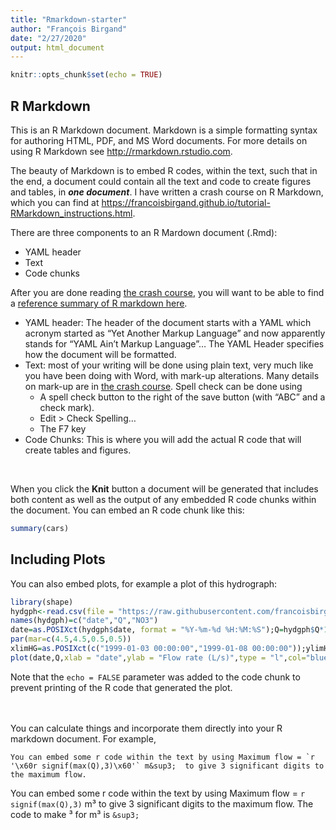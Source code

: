 ```yaml
---
title: "Rmarkdown-starter"
author: "François Birgand"
date: "2/27/2020"
output: html_document
---
```


```r
knitr::opts_chunk$set(echo = TRUE)
```

## R Markdown

This is an R Markdown document. Markdown is a simple formatting syntax for authoring HTML, PDF, and MS Word documents. For more details on using R Markdown see <http://rmarkdown.rstudio.com>.

The beauty of Markdown is to embed R codes, within the text, such that in the end, a document could contain all the text and code to create figures and tables, in ***one document***. I have written a crash course on R Markdown, which you can find at [https://francoisbirgand.github.io/tutorial-RMarkdown_instructions.html](https://francoisbirgand.github.io/tutorial-RMarkdown_instructions.html).

There are three components to an R Mardown document (.Rmd):

- YAML header
- Text
- Code chunks

After you are done reading [the crash course](https://francoisbirgand.github.io/tutorial-RMarkdown_instructions.html), you will want to be able to find a [reference summary of R markdown here](https://rstudio.com/wp-content/uploads/2016/03/rmarkdown-cheatsheet-2.0.pdf).

- YAML header: The header of the document starts with a YAML which acronym started as “Yet Another Markup Language” and now apparently stands for “YAML Ain’t Markup Language”… The YAML Header specifies how the document will be formatted.
- Text: most of your writing will be done using plain text, very much like you have been doing with Word, with mark-up alterations. Many details on mark-up are in [the crash course](https://francoisbirgand.github.io/tutorial-RMarkdown_instructions.html). Spell check can be done using
    - A spell check button to the right of the save button (with “ABC” and a check mark).
    - Edit > Check Spelling…
    - The F7 key
- Code Chunks: This is where you will add the actual R code that will create tables and figures.

</br>

When you click the **Knit** button a document will be generated that includes both content as well as the output of any embedded R code chunks within the document. You can embed an R code chunk like this:

```r
summary(cars)
```

## Including Plots

You can also embed plots, for example a plot of this hydrograph:

```r
library(shape)
hydgph<-read.csv(file = "https://raw.githubusercontent.com/francoisbirgand/discharge_and_flux_calculations/master/hydgph.csv", header = TRUE)
names(hydgph)=c("date","Q","NO3")
date=as.POSIXct(hydgph$date, format = "%Y-%m-%d %H:%M:%S");Q=hydgph$Q*1000
par(mar=c(4.5,4.5,0.5,0.5))
xlimHG=as.POSIXct(c("1999-01-03 00:00:00","1999-01-08 00:00:00"));ylimHG=c(50,350)
plot(date,Q,xlab = "date",ylab = "Flow rate (L/s)",type = "l",col="blue",xlim=xlimHG,ylim=ylimHG)
```

Note that the `echo = FALSE` parameter was added to the code chunk to prevent printing of the R code that generated the plot.

</br></br>
You can calculate things and incorporate them directly into your R markdown document. For example, 

```
You can embed some r code within the text by using Maximum flow = `r '\x60r signif(max(Q),3)\x60'` m&sup3;  to give 3 significant digits to the maximum flow. 
```

You can embed some r code within the text by using Maximum flow = `r signif(max(Q),3)` m&sup3; to give 3 significant digits to the maximum flow. The code to make &sup3; for m&sup3; is `&sup3;`

</br></br></br></br>

